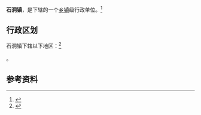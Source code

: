 {{中国乡级行政区|62/01/22/100/000}}

'''石洞镇'''，是{{PRC admin/fullname|62/01/22/100/000|3}}下辖的一个[[乡镇|乡镇]]级行政单位。<ref>{{PRC admin/ref sgc|{{PRC admin/parent|62/01/22/100/000}}}}</ref>

== 行政区划 ==

石洞镇下辖以下地区：<ref>{{PRC admin/ref sgc|62/01/22/100/000}}</ref>

{{PRC admin/children|62/01/22/100/000}}。

== 参考资料 ==

{{reflist}}

{{行政区划小作品}}
{{PRC admin/navcat|62/01/22/100/000}}